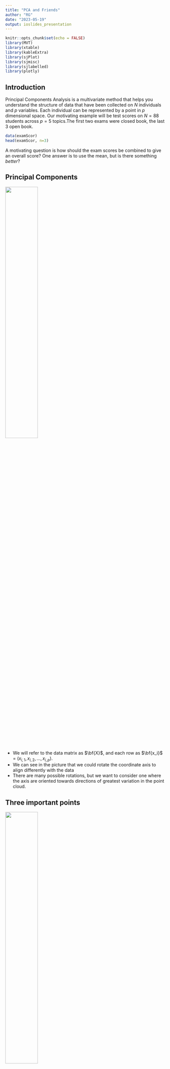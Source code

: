 ```yaml
---
title: "PCA and Friends"
author: "RG"
date: "2023-05-19"
output: ioslides_presentation
---
```


```r
knitr::opts_chunk$set(echo = FALSE)
library(MVT)
library(xtable)
library(kableExtra)
library(sjPlot)
library(sjmisc)
library(sjlabelled)
library(plotly)
```

## Introduction

Principal Components Analysis is a multivariate method that helps you understand the structure of data that have been collected on $N$ individuals and $p$ variables. Each individual can be represented by a point in $p$ dimensional space. Our motivating example will be test scores on $N=88$ students across $p=5$ topics.The first two exams were closed book, the last 3 open book.
```r
data(examScor)
head(examScor, n=3)
```
A motivating question is how should the exam scores be combined to give an overall score?
One answer is to use the mean, but is there something *better*? 

## Principal Components

![](PointswithPCs.png){width=45%}

- We will refer to the data matrix as $\bf{X}$, and each row as $\bf{x_i}$ = $(x_{i,1}, x_{i,2}, \ldots,x_{i,p})$.
- We can see in the picture that we could rotate the coordinate axis to align differently with the data
- There are many possible rotations, but we want to consider one where the axis are oriented towards directions of greatest variation in the point cloud.

## Three important points

![](PointswithPCs.png){width=45%}

- If we rotate the coordinate axis, as in the plot, the relationship between the data points has not changed at all.

- The data points are still described by a matrix ($\bf{X^\prime}$) that has $N$ rows and $p$ columns.

- The PCs are chosen to be orthogonal, just like our original coordinate system

## Other Sources
Chapter 7 of MSMB (https://www.huber.embl.de/msmb/07-chap.html) has many other examples and a slightly different approach.

They cover linear regression, other decompositions and do some really thorough explanations of the singular value decomposition that underlies this. 

My main source:  *Multivariate Analysis*, Mardia, Kent, Bibby (1979)...which is still relevant and accurate today...

## Simple PCs (Appendix for more details)

- The PCs provide us with an alternative set of coordinates. 
- The first PC corresponds to the direction of most variation in the $\bf{x}$'s.  Note that rescaling the $\bf{x}$'s would clearly affect the PCs.
- After we compute the PCs we have three quantities of interest:
  1. The variability in each of the new directions (eigenvalues).
  2. The vectors (eigenvectors) that are used to form the new coordinates (they are linear combinations of the original points).
  3. The new set of *features*, the rotated values.

## Motivating Example
Since we have five covariates, each student's score can be represented in 5-D space.
The principal components give us a different coordinate system than the one based on the exam scores.

```r
v1 = prcomp(examScor)
v1
```

## How to think about the PCs

The rotation matrix, in the previous slide tells you how to compute the new, 5 dimensional values.  The first value is the linear combination where the $l_i$ come from PC1, the second from PC2, and so on.

So we can compute a new $n$ by $k$ matrix, where for each of the $k$ dimensions we can compute the new value for each individual.  This gives us a set of five columns (rows are people, columns are variables) that are equivalent to the original data. The points are in some sense identical, just we have changed coordinate systems.


## Back to the PCs
 Let's have a look at the coefficients - these are sometimes called *rotations*.
```r
v1$rotation
```
- We can then see that PC1 is pretty close to the average, across all the exam scores.
- PC2 is a contrast between the closed book and open book exams.
- What do you think PC3 is representing?

## The Rotated Variables

- We can also compute the data matrix in the new reference frame - sometimes called the *rotated variables*
```r
head( v1$x, 4)
```

## The Rotated Variables

- They are uncorrelated
```r
round(cor(v1$x), digits=3)
```

## The Variances


```r
v1$sdev
```

- the largest SD is about 26 and the smallest close to 6
- if the data followed a multivariate Normal distribution (it does not) these would tell us about the size of the ellipses that describe the data

Notice that if we compute the SD for each column we get back the singular values.
```r
apply(v1$x, 2, sd)
```



## The Null Space

- Sometimes we have $p$ columns, but the point cloud really only occupies some lower dimensional space.
![](2Dplanein3D.png){width=30%}
- in the rotated coordinate system we only need 2 dimensions, so one of the rotated variables will be zero 

## An example of 3D data describing a 2D manifold
```r
x= rnorm(20, sd=10)
y=rnorm(20, sd=5)
z= x+y
v2 = prcomp(cbind(x,y,z))
head(v2$x, n=3)
round(v2$sdev, digits=3)
```

## The Null Space

- It would be quite unusual in a real world example where the variables are measured with error for us to find a case where one or more of the eigenvalues is exactly zero
- So we use a cut-off of some form that says that if the variability in one direction is smaller than $\eta$ we don't think that dimension will be very helpful.
- In our single cell analysis pipeline we will typically choose some fairly large number of PCs (eg 50) to use for clustering the data, this is a form of dimension reduction

## The Effect of Outliers
- in our example we have test scores as percentages, so this limits the effect of outliers
- just to emphasize the point, I will use some very large values in the last 3 columns
- 
```r
ns = c(1, 2, 850,950, 999)
ndata = rbind(examScor, ns)
tv = prcomp(ndata)
tv$sdev
v1$sdev
```
## The Effect of Outliers
```r
tv$rotation
v1$rotation
```
## The use of PCs in regression

- in regression we have a response, $\bf{y}$ that we want to model in terms of matrix, $\bf{X}$ of features.
- suppose for example that 10 students had taken the first 4 exams, but had COVID and could not take the 5th.  The instructor wants to estimate their score on the 5th exam.
```r
y = examScor[,5]
covs = as.matrix(examScor[,1:4])
lm1 = lm(y~covs)

```
## Regression cont'd
```r
tab_model(lm1) 
#summary(lm1) |>
#  xtable() |>
#  kable()
```
```
Coefficients:
               Estimate Std. Error t value Pr(>|t|)    
(Intercept)   -11.37822    6.98174  -1.630 0.106952    
covsmechanics   0.02217    0.09895   0.224 0.823265    
covsvectors     0.02574    0.13953   0.184 0.854092    
covsalgebra     0.72944    0.20961   3.480 0.000802 ***
covsanalysis    0.31293    0.13146   2.380 0.019581 *  
```
```
Residual standard error: 12.75 on 83 degrees of freedom
Multiple R-squared:  0.4793,	Adjusted R-squared:  0.4542 
F-statistic:  19.1 on 4 and 83 DF,  p-value: 3.612e-11
```
## Regression on the PCs

- now we are going to see what happens if instead of using the data in its original coordinate system we use the PCs
```r
pccovs = prcomp(covs)
lm2 = lm(y~pccovs$x)
```

## Regression on the PCs
```r
summary(lm2)
```
```
Coefficients:
            Estimate Std. Error t value Pr(>|t|)    
(Intercept) 42.30682    1.35892  31.133  < 2e-16 ***
pccovs$xPC1 -0.45441    0.05918  -7.678 2.84e-11 ***
pccovs$xPC2  0.37633    0.10885   3.457 0.000863 ***
pccovs$xPC3  0.08628    0.14739   0.585 0.559898    
pccovs$xPC4  0.52498    0.23109   2.272 0.025687 *  
```
```
Residual standard error: 12.75 on 83 degrees of freedom
Multiple R-squared:  0.4793,	Adjusted R-squared:  0.4542 
F-statistic:  19.1 on 4 and 83 DF,  p-value: 3.612e-11
```
## Regression on the PCs
- the fit of the model (and indeed the residuals, for example) is identical between the two
- the data have not changed, we just changed how we referred to the data in our coordinate system
- in the summary for `lm2` we can see that the coefficients for PC3 and PC4 are not significant
- you can check (use the rmarkdown doc for this lesson) that indeed removing them has little impact on the fit
- removing them could provide some benefits in terms of simplicity etc and this is a form of smoothing

## Reduced Model

```r
lm3 = lm(y~pccovs$x[,1:3])
```

```r
summary(lm3)
```
```
Coefficients:
                   Estimate Std. Error t value Pr(>|t|)    
(Intercept)        42.30682    1.38665  30.510  < 2e-16 ***
pccovs$x[, 1:2]PC1 -0.45441    0.06039  -7.524 5.08e-11 ***
pccovs$x[, 1:2]PC2  0.37633    0.11107   3.388  0.00107 ** 
---
Residual standard error: 13.01 on 85 degrees of freedom
Multiple R-squared:  0.4448,	Adjusted R-squared:  0.4317 
F-statistic: 34.05 on 2 and 85 DF,  p-value: 1.378e-11
```
 - note that these are identical to the values for the first model with all PCs included

## Caveats
- the principal components are not scale invariant
- changing the scale (pounds to kilograms, scaling by the variance etc) all change the set of principal components we find and hence make interpretation harder

## Do we need all PCs?
- it is useful at times to determine whether most (all?) of the important variation is 
contained in the first $k$ PCs
- under an assumption that we are sampling from a multivariate Normal distribution (strong but typically it doesn't need to hold that well) we can say some things
- with real data the hypothesis that any singular value (or eigenvalue) is zero is not meaningful, we always have some amount of random variation
- but a test of $\lambda_p = \lambda_{p-1}$ is meaningful
- as is the more general $\lambda_p = \lambda_{p-1} = \ldots = \lambda_{k+1}$, which is equivalent to saying that the first $k$ components hold all the relevant information and after that it is just stochastic noise
- Section 8.4.3 of Mardia Kent and Bibby...but this does not seem to be employed in the single cell field...

## Now for more complicated things....

- In a single cell experiment we typically have hundreds to thousands of cells.
- We have 10's of thousands of genes....
- So each cell is a point in some 10-40K space...but we think that the there are useful summaries
- We want to use PCA analysis as a way to do some form of dimension reduction - to those directions where there is a lot of variation in the data.
- outliers can greatly skew the results and we need to be careful to ensure that our analysis is not too reliant on a few observations.

## The basics of the process
- get your single cell data and do QA/QC to remove genes (rows) and cells (columns) that seem to have technical or biological reasons to be be suspect
- log transform and size normalize the data
- do some sort of filtering for the top K most variable genes (K and how you measure variable are parameters)
- do PCA 
- use the first M PCs to do clustering
- revert back to the full count matrix and use UMAP and tSNE to visualize

## Set up the data

- We will examine the single cell data from workflow #3 in the OSCA book
- http://bioconductor.org/books/3.17/OSCA.workflows/
- This is a peripheral blood mononuclear cell (PBMC) dataset from 10X Genomics (Zheng et al. 2017). The data are publicly available from the 10X Genomics website, from which we download the raw gene/barcode count matrices, i.e., before cell calling from the CellRanger pipeline.
- the data were processed as described in that workflow - and then we will examine a few opportunities

```r
library("DropletTestFiles")
library("GSEABase")
library("scater")
#load("sce.pbmc.rda")
load("sce_exp_norm_trans.rda")
load("Subclusters.rda")
clusters = Subclusters
pcs = reducedDims(sc_exp_norm_trans)$PCA

```
## Variance Explained

```r
pct_var = attr(reducedDims(sc_exp_norm_trans)$PCA, "percentVar") |> 
   round(digits = 1)
pct_var
```
- notice that after about 12 components we are at .3 and then quickly just .2 over and over
- think back to the earlier comment that it could be useful to test if those later values are all equal...

## LM on Clusters

Here we consider a set of models, one for each PC, where we ask how much of the variation in the PC is explained by the clusters

The variables $1_Cj$ are indicator functions, there are 1 if the
$i^{th}$ observation is is in the $j^{th}$ cluster and 0 otherwise

$$
 PC_l = \beta_1 \cdot 1_{C1} + \cdots + \beta_k \cdot 1_{Ck}
$$
We can fit this model for each of some selected number of PCs.

From the output above we probably only need to consider the first 10 PCs

## Output of LM
<font size="3">
```r
##Subclusters is the set of clusters
pc1 = pcs[,1]
lm1 = lm(pc1~clusters-1)
 tab_model(lm1, show.se=TRUE, show.ci=FALSE) 
```
</font>

## Boxplot on Clusters

```r
boxplot(pc1~clusters, ylab="PC1", main="PC1 scores by Cluster Assignment")
```

- note that this shows PC1 is essentially a contrast between a subset of the clusters

## Is there info in the PCs we have not used?{.smaller}

- we regress each PC in turn against the cluster labels and get the multiple R2
- for each regression, the multiple R2 tells us about how much of the variation in that PC is explained by the clusters
- if that value is especially low, as it is for PC6 below - then that dimension is not really reflecting the clustering - something else is driving the variability in that direction


```r
multR2 = sapply(1:9, function(x) {
  summary(lm(pcs[,x]~ clusters - 1))$adj.r.squared
})
round(multR2, digits=4)
```

## Multiple $R^2$ per PC

```r
plot(1:9, round(multR2, digits=4), xlab="PC", ylab= "Prop. Var. Explained", pch=19)
```

## First PC4

- we plot PC4 vs PC1 
- what is that set of unusual looking points?
```r
v1 = clusters
cols = colors()[17*as.numeric(levels(v1))]
cols[10] = "red"
levels(v1) = cols
v1 = as.character(v1)
plot(pcs[,4], pcs[,1], xlab="PC4", ylab="PC1", col=v1)
```

## What is going on?

```r
clusters[abs(pcs[,4])>15]
table(clusters)
```
- so we see that somehow PC4 is capturing a large amount of variation **within** cluster 9 
- we will track down what is happening there


## PC4

- let's pull out the gene expression values for cluster 9 and look at highly variable genes
```r
exprs9 = assays(sc_exp_norm_trans)$logcounts[, clusters==9]
sdbyg9 = rowSds(exprs9)
names(sdbyg9) = row.names(exprs9)
topsdbyg9 = sort(sdbyg9,dec=TRUE)[1:50]
topsdbyg9[1:10]
```
- some of these are platelet factors, the first is a sign of platelet activation

## Platelets

```r
save(exprs9, file="exprs9.rda")
plot(density(exprs9["PPBP",]), main="PPBP")

```

## Plot all four genes by groups

```r
vv = colData(sc_exp_norm_trans)
vv = cbind(vv, clusters=clusters)
colData(sc_exp_norm_trans) = vv
```

```r
plotExpression(sc_exp_norm_trans, features=names(topsdbyg9)[1:4], x="clusters", colour_by="clusters")
```

## Parallel Coordinate Plots

- a parallel coordinate plot is one way of showing very high dimensional data
- each dimension is encoded as a vertical line (so $k$-dimensional data has $k$ lines)
- each point $\bf{x} = (x_1, x_2, \ldots, x_k) is represented as a horizontal line, which joins the values $x_j$ to $x_{j+1}$
- important considerations include
    - order of the axis
    - scaling of each axis
    - any rotations
- one additional issue is that data points that share the same value for all displayed dimensions will occlude each other

## Our Data for the four genes

```r

exprs9S = data.frame(as.matrix(t(exprs9[names(topsdbyg9)[1:4],])))

fig <- exprs9S %>% plot_ly(type = 'parcoords',
          line = list(color = 'blue'),
          dimensions = list(
            list(range=c(0,11), label = 'PPBP', values = ~PPBP),
            list(range=c(0,11), label = 'PF4', values = ~PF4),
            list(range=c(0,11), label = 'HIST1H2AC', 
                 values = ~HIST1H2AC),
            list(range=c(0,11), label = 'GNG11', values = ~GNG11)
            )
          )

fig
```
- one issue with this plot is that any points that have the same values across all the variables appear as one line
- 50 of the 114 are zero for all four genes

## Rescale by square root - often good for counts

```r

exprs9Ssq = sqrt(exprs9S)


fig <- exprs9Ssq %>% plot_ly(type = 'parcoords',
          line = list(color = 'blue'),
          dimensions = list(
            list(range=c(0,sqrt(11)), label = 'PPBP', values = ~PPBP),
            list(range=c(0,sqrt(11)), label = 'PF4', values = ~PF4),
            list(range=c(0,sqrt(11)), label = 'HIST1H2AC', 
                 values = ~HIST1H2AC),
            list(range=c(0,sqrt(11)), label = 'GNG11', values = ~GNG11)
            )
          )

fig
```

```r
table(rowSums(exprs9S)==0)
```

## PC6 vs PC1

```r
plot(pcs[,6], pcs[,1], xlab="PC6", ylab="PC1", col=v1)
```

- no correlation of PC6 with zero fraction
- no correlation with sizeFactor
- let's look at the loadings in the rotation matrix


## The rotation matrix...

- above we concentrated on the transformed features
- but the rotations are also interesting
- they tell us about the "loadings" on each of the genes for each PC
- in the exam example we noted how the different rotations were things like the mean of the exam scores, or contrasts between exams
```r
rotation = attr(reducedDims(sc_exp_norm_trans)$PCA, "rotation")
gn = row.names(rotation)
gn[1:10]
```

## What sort of values do we have in this rotation matrix

- the rotation tells us how the different features are weighted in creating the sixth PC
- we can see that four genes have very large (relative to the others) weights
- so they are important and likely drive the values in PC6
```r
sort(abs(rotation[,6]),dec=TRUE)[1:10]
```

## A little more about the rotation

- first see if the values are all positive, negative or a mixture
- look to see what the most negative loadings are
```r
rotation[c("JUN", "FOS","JUNB","DUSP1"),6]
sort(rotation[,6],dec=FALSE)[1:10]
```

## What does expression of these genes look like{.smaller}

- extract the expression values and do a pairs plot
```r
exprsR6 = assays(sc_exp_norm_trans)$logcounts[c("JUN", "FOS","JUNB","DUSP1"), ]
exprsR6 = t(as.matrix(exprsR6))
pairs(exprsR6, pch=".")
```


## PC6 correlates with JUN/JUNB/FOS/DUSP1 expression

```r
smoothScatter(pcs[,6], assays(sc_exp_norm_trans)$logcount["JUN",])

```

## What does ChatGPT think?

- prompt: Do the genes FOS and DUSP1 interact and if so, how?
- redacted output: FOS interacts with JUN and JUNB to form the AP-1 transcription factor complex, which activates DUSP1 and other genes in the list of the ones with high loadings on rotation 6
- *FOS is an immediate early gene that encodes a transcription factor known as c-Fos. It is typically induced rapidly in response to various extracellular stimuli, such as growth factors, hormones, and stress signals.*
- from a google search:
•	DOI: 10.1007/s10911-020-09448-1


*Here, we show that the AP-1 transcription factor components, i.e. JUN, JUNB, FOS, FOSB, in addition to DUSP1, EGR1, NR4A1, IER2 and BTG2, behave as a conserved co-regulated group of genes whose expression is associated to ZFP36 in cancer cells.*

## What else can you do?

- you could choose some threshold value for PC6 and defined stressed cells as those having a value larger than that threshold
- then you could use this to color cells in your UMAP or t-SNE plots


## Zero fractions
- Irizarry find a strong correlation between PC1 and the fraction of genes not detected 

```r
 counts = assays(sc_exp_norm_trans)$counts
 zeroFrac = apply(counts, 2, function(x) sum(x==0))/nrow(counts)
 lmzf = lm(pc1~clusters-1+zeroFrac)
```

## Results

<font size="3">
```r
 tab_model(lmzf, show.stat=TRUE, show.ci=FALSE) 
```
</font>


## Gene Ontology

Next we are going to extract mappings to GO terms from the org.Hs.eg.db. These can then
be used to carry out a regression analysis to see if the loadings on the PCs show any
particular patterns with respect to particular GO terms.
FIXME: need to be careful here and make sure we are getting not just the child, but all
the roll-ups. And also make sure we have identified those genes that have no GO assignments - possibly lncRNA, mt(?), and so on.

```r
library(org.Hs.eg.db)
library("Matrix")
##get all the GO mappings for the gene names used in our PCA - gn
ss1 = select(org.Hs.eg.db, keys=gn, columns=c("SYMBOL","GOALL"), keytype="SYMBOL")
ss2 = split(ss1$GOALL, ss1$SYMBOL)

##map from GO to symbol - so we can regress
## we will require 10 genes for any GO term to be included
## probably we should eliminate nodes with too many genes as well...
##
##ss3 is a list, each element of the list is the names/symbols
## of the gene that are attached to the GO category
ss3 = split(ss1$SYMBOL, ss1$GOALL)
ss3len = sapply(ss3, length)


ss4 = ss3[ss3len>9 & ss3len<50]
##FIXME - how to create a sparse matrix from ss4
## we are going to have columns as GO terms, rows as Genes
##FIXME - why are there multiple matches per GO term - below
numcols = length(ss4)
colNames = names(ss4)
rowLabs = unique(unlist(ss4))
p= vector("list", length=numcols)
names(p) = names(ss4)
for(i in 1:numcols)
  p[[i]] = match(unique(ss4[[i]]), rowLabs)

GenesByGO = sparseMatrix(j=rep(1:numcols, sapply(p, length)), i=unlist(p),x=1,
                         dimnames=list(Genes=rowLabs,GO=colNames))
GBG = as.matrix(GenesByGO)
save(GBG, file="GBG.rda")
save(ss4, file="ss4.rda")
```

## Regress the rotation matrix on the GO categories

```r
library(org.Hs.eg.db)
library("Matrix")
load("GBG.rda")
load("ss4.rda")
```

```r
rot1 = rotation[,1]
names(rot1) = row.names(rotation)
rot1sub = rot1[row.names(GBG)]
lmGGO = lm(rot1sub ~ GBG[,1:1000]-1)
```

## Adjust for lots of tests

- when you do lots of tests it is important that you adjust the p-values to accommodate the fact that you did a lot of tests

```r
ss = summary(lmGGO)
gbg_coefs=coef(ss)
row.names(gbg_coefs) = gsub("GBG[, 1:1000]", "", 
                            row.names(gbg_coefs), fixed=TRUE)
adjpvs = p.adjust(gbg_coefs[,4], method = "fdr")

top10 = sort(adjpvs, dec=FALSE)[1:10]
top10

```

## Top Groups

 - The top hit is GO:0000028, BP, ribosomal small subunit assembly
 - second hit  GO:0002523, BP,  leukocyte migration involved in inflammatory response

```r
names(top10[1:2])
gset1 = ss4[names(top10)[1]]
gset1
gset2 = ss4[names(top10)[2]]
gset2

gbg_coefs[names(top10)[1]]

nn=names(top10)
gensetsize = sapply(ss4[nn], function(x) length(x))
gensetsize
```

## How unusual are these groups

```r
plot(density(gbg_coefs[,1]),xlim= c(-0.05, 0.05))

abline(v=gbg_coefs[nn[1],1], col="red")
abline(v=gbg_coefs[nn[2],1], col="blue")
```

## Look at pc6

- note this is not what I want to do, but on my laptop about 1.5K is what we can do
```r
rot6 = rotation[,6]
names(rot6) = row.names(rotation)
rot6sub = rot6[row.names(GBG)]
lmGGO6 = lm(rot6sub ~ GBG[,1500:3000])
```

## Find the GO categories with the largest coefficients in the regression

```r
ss6 = summary(lmGGO6)
gbg6_coefs=coef(ss6)
row.names(gbg6_coefs) = gsub("GBG[, 1500:3000]", "", row.names(gbg6_coefs), fixed=TRUE)
adjpvs6 = p.adjust(gbg6_coefs[,4], method = "fdr")

top10 = sort(adjpvs6, dec=FALSE)[1:10]
top10

```
GO:0035994 - response to muscle stretch

## Appendix Slides

- A linear combination of $\bf{x}$ is $\sum x_i *l_i$ for some constants $l_i$
- The linear combination is a standardized linear combination (SLC) if $\sum {l_i}^2=1$

## Singular Value Decomposition

Borrowed from Elements of Statistical Learning...
The singular value decomposition (SVD) of the centered input matrix $Nxp$ matrix $\bf{X}$  
$$ \bf{X} = \bf{UDV^T}$$
Here $\bf{U}$ and $\bf{V}$ are $N × p$ and $p × p$ orthogonal matrices, with the columns of $\bf{U}$ spanning the column space of $\bf{X}$, and the columns of $\bf{V}$ spanning the row space. $\bf{D}$ is a $p × p$ diagonal matrix, with diagonal entries $d_1 ≥ d_2 ≥ \ldots ≥ d_p ≥ 0$ called the singular values of $\bf{X}$. If one or more values $d_j = 0$, $\bf{X}$ is singular.

## Principal Components

The SVD of the centered matrix $\bf{X}$ is another way of expressing the principal components of the variables in $\bf{X}$. The sample covariance matrix is given by $S = X^TX/N$, and we have
$$X^T X = VD^2V^T,$$
which is the eigen decomposition of $\bf{X}^T\bf{X}$ (and of $\bf{S}$, up to a factor $N$). The eigenvectors $v_j$ (columns of $\bf{V}$) are also called the principal components directions of $\bf{X}$. The first principal component direction $v_1$ has the property that $z_1 = X \cdot v_1$ has the largest sample variance amongst all normalized linear combinations of the columns of $\bf{X}$.


## doublets?

somehow lost the doublet code
```r
lmDoublets = lm(pc1~clusters-1+sc_exp_norm_trans$subsets_Mito_percent)
```
